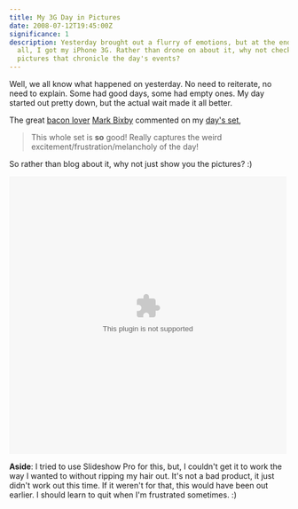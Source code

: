 ```yaml
---
title: My 3G Day in Pictures
date: 2008-07-12T19:45:00Z
significance: 1
description: Yesterday brought out a flurry of emotions, but at the end of it
  all, I got my iPhone 3G. Rather than drone on about it, why not check out the
  pictures that chronicle the day's events?
---
```


Well, we all know what happened on yesterday. No need to reiterate, no need to explain. Some had good days, some had empty ones. My day started out pretty down, but the actual wait made it all better.

The great [bacon lover][1] [Mark Bixby][2] commented on my [day's set][3],

> This whole set is **so** good! Really captures the weird excitement/frustration/melancholy of the day!

So rather than blog about it, why not just show you the pictures? :)

<object width="500" height="500" align="middle"><param name="FlashVars" VALUE="ids=72157606104087405&names=iPhone 3G Launch&userName=Bryan Veloso&userId=11996380@N00&titles=on&source=sets&titles=on&displayNotes=off&thumbAutoHide=off&imageSize=medium&vAlign=mid&displayZoom=off&vertOffset=0&initialScale=off&bgAlpha=90"></param><param name="PictoBrowser" value="http://www.db798.com/pictobrowser.swf"></param><param name="scale" value="noscale"></param><param name="bgcolor" value="#cccccc"></param><embed src="http://www.db798.com/pictobrowser.swf" FlashVars="ids=72157606104087405&names=iPhone 3G Launch&userName=Bryan Veloso&userId=11996380@N00&titles=on&source=sets&titles=on&displayNotes=off&thumbAutoHide=off&imageSize=medium&vAlign=mid&displayZoom=off&vertOffset=0&initialScale=off&bgAlpha=90" loop="false" scale="noscale" bgcolor="#cccccc" width="500" height="500" name="PictoBrowser" align="middle"></embed></object>

**Aside**: I tried to use Slideshow Pro for this, but, I couldn't get it to work the way I wanted to without ripping my hair out. It's not a bad product, it just didn't work out this time. If it weren't for that, this would have been out earlier. I should learn to quit when I'm frustrated sometimes. :)

[1]: http://bixbyheart.com/
[2]: http://markbixby.com/
[3]: http://www.flickr.com/photos/avalonstar/sets/72157606104087405/
